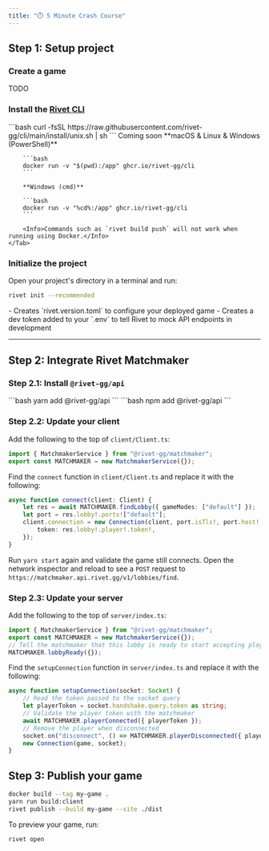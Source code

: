 ```yaml
---
title: "⏱️ 5 Minute Crash Course"
---
```


## Step 1: Setup project

### Create a game

TODO

### Install the [Rivet CLI](https://github.com/rivet-gg/cli)

<Tabs>
	<Tab title="macOS & Linux">
		```bash
		curl -fsSL https://raw.githubusercontent.com/rivet-gg/cli/main/install/unix.sh | sh
		```
	</Tab>
	<Tab title="Windows">
		Coming soon
	</Tab>
	<Tab title="Docker">
		**macOS & Linux & Windows (PowerShell)**

		```bash
		docker run -v "$(pwd):/app" ghcr.io/rivet-gg/cli
		```

		**Windows (cmd)**

		```bash
		docker run -v "%cd%:/app" ghcr.io/rivet-gg/cli
		```

		<Info>Commands such as `rivet build push` will not work when running using Docker.</Info>
	</Tab>
</Tabs>

### Initialize the project

Open your project's directory in a terminal and run:

```bash
rivet init --recommended
```

<Accordion title="What does this do?">
	- Creates `rivet.version.toml` to configure your deployed game
	- Creates a dev token added to your `.env` to tell Rivet to mock API endpoints in development
</Accordion>

---

## Step 2: Integrate Rivet Matchmaker

### Step 2.1: Install `@rivet-gg/api`

<Tabs>
	<Tab title="Yarn">
		```bash
		yarn add @rivet-gg/api
		```
	</Tab>
	<Tab title="NPM">
		```bash
		npm add @rivet-gg/api
		```
	</Tab>
</Tabs>

### Step 2.2: Update your client

Add the following to the top of `client/Client.ts`:

````typescript
import { MatchmakerService } from "@rivet-gg/matchmaker";
export const MATCHMAKER = new MatchmakerService({});
````

Find the `connect` function in `client/Client.ts` and replace it with the following:

```typescript
async function connect(client: Client) {
	let res = await MATCHMAKER.findLobby({ gameModes: ["default"] });
	let port = res.lobby!.ports!["default"];
	client.connection = new Connection(client, port.isTls!, port.host!, {
		token: res.lobby!.player!.token!,
	});
}
```

Run `yarn start` again and validate the game still connects. Open the network inspector and reload to see a `POST` request to `https://matchmaker.api.rivet.gg/v1/lobbies/find`.

### Step 2.3: Update your server

Add the following to the top of `server/index.ts`:

```typescript
import { MatchmakerService } from "@rivet-gg/matchmaker";
export const MATCHMAKER = new MatchmakerService({});
// Tell the matchmaker that this lobby is ready to start accepting players
MATCHMAKER.lobbyReady({});
```

Find the `setupConnection` function in `server/index.ts` and replace it with the following:

```typescript
async function setupConnection(socket: Socket) {
    // Read the token passed to the socket query
    let playerToken = socket.handshake.query.token as string;
    // Validate the player token with the matchmaker
    await MATCHMAKER.playerConnected({ playerToken });
    // Remove the player when disconnected
    socket.on("disconnect", () => MATCHMAKER.playerDisconnected({ playerToken }));
    new Connection(game, socket);
}
```

## Step 3: Publish your game

```bash
docker build --tag my-game .
yarn run build:client
rivet publish --build my-game --site ./dist
```


To preview your game, run:

```bash
rivet open
```


